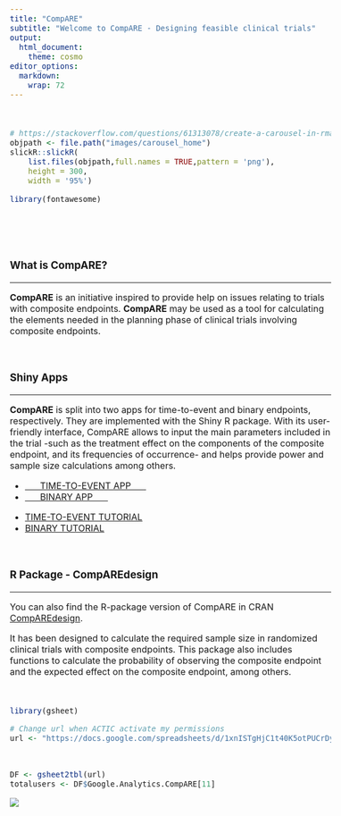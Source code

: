 --- 
title: "CompARE" 
subtitle: "Welcome to CompARE - Designing feasible clinical trials" 
output: 
  html_document: 
    theme: cosmo 
editor_options:  
  markdown:  
    wrap: 72 
--- 
 
```{=html} 
<style type="text/css"> 
h1.title { 
  display: none; 
} 
</style> 
``` 
```{=html} 
<style type="text/css"> 
.subtitle { 
  font-size: 36px; 
  font-weight: 500; 
  color: DarkRed; 
  text-align: center; 
} 
</style> 
``` 
```{=html} 
<style type="text/css"> 
  body{ 
  font-size: 12pt; 
} 
</style> 
``` 
```{=html} 
<head> 
<title>CompARE</title> 
</head> 
``` 
<br> 
 
```{r echo=FALSE} 
# https://stackoverflow.com/questions/61313078/create-a-carousel-in-rmarkdown 
objpath <- file.path("images/carousel_home") 
slickR::slickR( 
    list.files(objpath,full.names = TRUE,pattern = 'png'), 
    height = 300, 
    width = '95%') 
``` 
 
```{r echo=FALSE} 
library(fontawesome) 
``` 
 
<br> 
 
<br> 
 
### What is CompARE? 
 
<hr> 
 
**CompARE** is an initiative inspired to provide help on issues relating 
to trials with composite endpoints. **CompARE** may be used as a tool 
for calculating the elements needed in the planning phase of clinical 
trials involving composite endpoints. 
 
<br> 
 
### Shiny Apps 
 
<hr> 
 
**CompARE** is split into two apps for time-to-event and binary 
endpoints, respectively. They are implemented with the Shiny R package. 
With its user-friendly interface, CompARE allows to input the main 
parameters included in the trial -such as the treatment effect on the 
components of the composite endpoint, and its frequencies of occurrence- 
and helps provide power and sample size calculations among others. <br> 
 
<ul class="pager"> 
 
<!--this is the style of the button--> 
 
<li><a href="https://www.grbio.eu/compare/CompARETimeToEvent/">      TIME-TO-EVENT 
APP      </a></li> 
 
<li><a href="https://www.grbio.eu/compare/CompAREBinary/">      BINARY 
APP      </a></li> 
 
</ul> 
 
<ul class="pager"> 
 
<!--this is the style of the button--> 
 
<li><a href="https://www.grbio.eu/compare/CompARETimeToEvent/help_Tutorial.html">TIME-TO-EVENT 
TUTORIAL</a></li> 
 
<li><a href="https://www.grbio.eu/compare/CompAREBinary/Help-Tutorial.html">BINARY 
TUTORIAL</a></li> 
 
</ul> 
 
<br> 
 
### R Package - CompAREdesign 
 
<hr> 
 
You can also find the R-package version of CompARE in CRAN 
[CompAREdesign](https://cran.r-project.org/web/packages/CompAREdesign/index.html). 
 
It has been designed to calculate the required sample size in randomized 
clinical trials with composite endpoints. This package also includes 
functions to calculate the probability of observing the composite 
endpoint and the expected effect on the composite endpoint, among 
others. 
 
<br> 
 

```{r Calling-URL, include=FALSE}

library(gsheet)

# Change url when ACTIC activate my permissions
url <- "https://docs.google.com/spreadsheets/d/1xnISTgHjC1t40K5otPUCrDyxwWVetLKUOrbzAUPuczY/edit"



DF <- gsheet2tbl(url)
totalusers <- DF$Google.Analytics.CompARE[11]


```



          
![](https://img.shields.io/badge/Total Users-`r totalusers`-blue)



 
 
